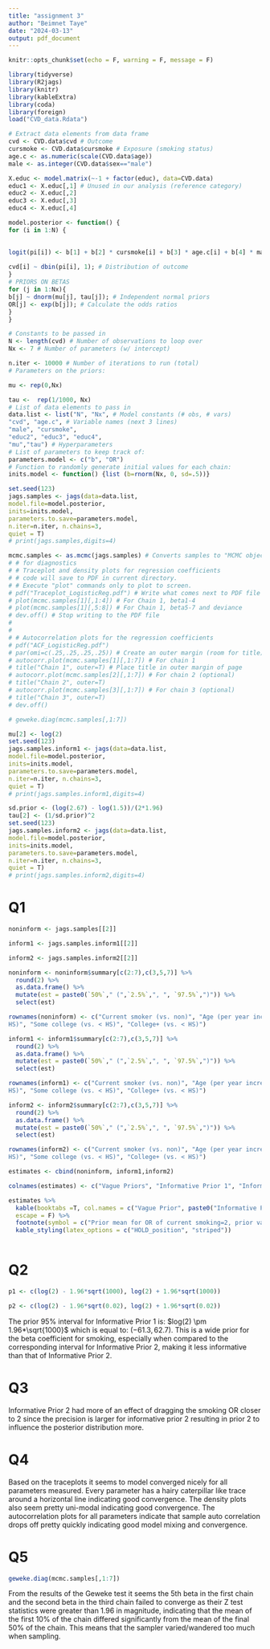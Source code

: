 ```yaml
---
title: "assignment 3"
author: "Beimnet Taye"
date: "2024-03-13"
output: pdf_document
---
```


```r
knitr::opts_chunk$set(echo = F, warning = F, message = F)

```

```r
library(tidyverse)
library(R2jags)
library(knitr)
library(kableExtra)
library(coda)
library(foreign)
load("CVD_data.Rdata")

# Extract data elements from data frame
cvd <- CVD.data$cvd # Outcome
cursmoke <- CVD.data$cursmoke # Exposure (smoking status)
age.c <- as.numeric(scale(CVD.data$age))
male <- as.integer(CVD.data$sex=="male")

X.educ <- model.matrix(~-1 + factor(educ), data=CVD.data)
educ1 <- X.educ[,1] # Unused in our analysis (reference category)
educ2 <- X.educ[,2]
educ3 <- X.educ[,3]
educ4 <- X.educ[,4]
```

```r
model.posterior <- function() {
for (i in 1:N) {

  
logit(pi[i]) <- b[1] + b[2] * cursmoke[i] + b[3] * age.c[i] + b[4] * male[i] + b[5] * educ2[i] + b[6] * educ3[i] + b[7] * educ4[i];
  
cvd[i] ~ dbin(pi[i], 1); # Distribution of outcome
}
# PRIORS ON BETAS
for (j in 1:Nx){
b[j] ~ dnorm(mu[j], tau[j]); # Independent normal priors
OR[j] <- exp(b[j]); # Calculate the odds ratios
}
}
```

```r

# Constants to be passed in
N <- length(cvd) # Number of observations to loop over
Nx <- 7 # Number of parameters (w/ intercept)

n.iter <- 10000 # Number of iterations to run (total)
# Parameters on the priors:

mu <- rep(0,Nx)

tau <-  rep(1/1000, Nx)
# List of data elements to pass in
data.list <- list("N", "Nx", # Model constants (# obs, # vars)
"cvd", "age.c", # Variable names (next 3 lines)
"male", "cursmoke",
"educ2", "educ3", "educ4",
"mu","tau") # Hyperparameters
# List of parameters to keep track of:
parameters.model <- c("b", "OR")
# Function to randomly generate initial values for each chain:
inits.model <- function() {list (b=rnorm(Nx, 0, sd=.5))}

```

```r
set.seed(123)
jags.samples <- jags(data=data.list,
model.file=model.posterior,
inits=inits.model,
parameters.to.save=parameters.model,
n.iter=n.iter, n.chains=3,
quiet = T)
# print(jags.samples,digits=4)
```

```r
mcmc.samples <- as.mcmc(jags.samples) # Converts samples to "MCMC object"
# # for diagnostics
# # Traceplot and density plots for regression coefficients
# # code will save to PDF in current directory.
# # Execute "plot" commands only to plot to screen.
# pdf("Traceplot_LogisticReg.pdf") # Write what comes next to PDF file
# plot(mcmc.samples[1][,1:4]) # For Chain 1, beta1-4
# plot(mcmc.samples[1][,5:8]) # For Chain 1, beta5-7 and deviance
# dev.off() # Stop writing to the PDF file
# 
# 
# # Autocorrelation plots for the regression coefficients
# pdf("ACF_LogisticReg.pdf")
# par(omi=c(.25,.25,.25,.25)) # Create an outer margin (room for title)
# autocorr.plot(mcmc.samples[1][,1:7]) # For chain 1
# title("Chain 1", outer=T) # Place title in outer margin of page
# autocorr.plot(mcmc.samples[2][,1:7]) # For chain 2 (optional)
# title("Chain 2", outer=T)
# autocorr.plot(mcmc.samples[3][,1:7]) # For chain 3 (optional)
# title("Chain 3", outer=T)
# dev.off()

# geweke.diag(mcmc.samples[,1:7])
```

```r
mu[2] <- log(2)
set.seed(123)
jags.samples.inform1 <- jags(data=data.list,
model.file=model.posterior,
inits=inits.model,
parameters.to.save=parameters.model,
n.iter=n.iter, n.chains=3,
quiet = T)
# print(jags.samples.inform1,digits=4)
```

```r

sd.prior <- (log(2.67) - log(1.5))/(2*1.96) 
tau[2] <- (1/sd.prior)^2
set.seed(123)
jags.samples.inform2 <- jags(data=data.list,
model.file=model.posterior,
inits=inits.model,
parameters.to.save=parameters.model,
n.iter=n.iter, n.chains=3,
quiet = T)
# print(jags.samples.inform2,digits=4)

```
\newpage
# Q1

```r

noninform <- jags.samples[[2]]

inform1 <- jags.samples.inform1[[2]]

inform2 <- jags.samples.inform2[[2]]

noninform <- noninform$summary[c(2:7),c(3,5,7)] %>% 
  round(2) %>% 
  as.data.frame() %>% 
  mutate(est = paste0(`50%`," (",`2.5%`,", ", `97.5%`,")")) %>% 
  select(est)

rownames(noninform) <- c("Current smoker (vs. non)", "Age (per year increase)", "Male sex (vs. female)", "High school education (vs. <
HS)", "Some college (vs. < HS)", "College+ (vs. < HS)")

inform1 <- inform1$summary[c(2:7),c(3,5,7)] %>% 
  round(2) %>% 
  as.data.frame() %>% 
  mutate(est = paste0(`50%`," (",`2.5%`,", ", `97.5%`,")")) %>% 
  select(est)

rownames(inform1) <- c("Current smoker (vs. non)", "Age (per year increase)", "Male sex (vs. female)", "High school education (vs. <
HS)", "Some college (vs. < HS)", "College+ (vs. < HS)")

inform2 <- inform2$summary[c(2:7),c(3,5,7)] %>% 
  round(2) %>% 
  as.data.frame() %>% 
  mutate(est = paste0(`50%`," (",`2.5%`,", ", `97.5%`,")")) %>% 
  select(est)

rownames(inform2) <- c("Current smoker (vs. non)", "Age (per year increase)", "Male sex (vs. female)", "High school education (vs. <
HS)", "Some college (vs. < HS)", "College+ (vs. < HS)")

estimates <- cbind(noninform, inform1,inform2)

colnames(estimates) <- c("Vague Priors", "Informative Prior 1", "Informative Prior 2")

estimates %>% 
  kable(booktabs =T, col.names = c("Vague Prior", paste0("Informative Prior 1", footnote_marker_symbol(1)), paste0("Informative Prior 2", footnote_marker_symbol(2))),
  escape = F) %>% 
  footnote(symbol = c("Prior mean for OR of current smoking=2, prior variance of log-OR=1000.", "Prior mean for OR of current smoking=2, prior variance of log-OR= 0.02.")) %>% 
  kable_styling(latex_options = c("HOLD_position", "striped"))
  
```

\newpage
# Q2

```r

p1 <- c(log(2) - 1.96*sqrt(1000), log(2) + 1.96*sqrt(1000))

p2 <- c(log(2) - 1.96*sqrt(0.02), log(2) + 1.96*sqrt(0.02))

```

The prior 95% interval for Informative Prior 1 is: $log(2) \pm 1.96*\sqrt{1000}$ which is equal to: $(-61.3,62.7)$. This is a wide prior for the beta coefficient for smoking, especially when compared to the corresponding interval for Informative Prior 2, making it less informative than that of Informative Prior 2.

\newpage
# Q3

Informative Prior 2 had more of an effect of dragging the smoking OR closer to 2 since the precision is larger for informative prior 2 resulting in prior 2 to influence the posterior distribution more.

\newpage
# Q4
Based on the traceplots it seems to model converged nicely for all parameters measured. Every parameter has a hairy caterpillar like trace around a horizontal line indicating good convergence. The density plots also seem pretty uni-modal indicating good convergence. The autocorrelation plots for all parameters indicate that sample auto correlation drops off pretty quickly indicating good model mixing and convergence. 

\newpage
# Q5

```r

geweke.diag(mcmc.samples[,1:7])
```


From the results of the Geweke test it seems the 5th beta in the first chain and the second beta in the third chain failed to converge as their Z test statistics were greater than 1.96 in magnitude, indicating that the mean of the first 10% of the chain differed significantly from the mean of the final 50% of the chain. This means that the sampler varied/wandered too much when sampling. 
